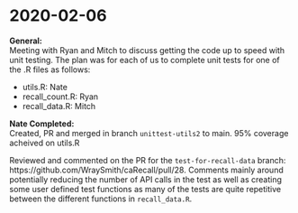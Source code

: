 # 2020-02-06 {#feb06}

**General:**  
Meeting with Ryan and Mitch to discuss getting the code up to speed with unit testing. The plan was for each of us to complete unit tests for one of the .R files as follows:

- utils.R: Nate
- recall_count.R: Ryan
- recall_data.R: Mitch


**Nate Completed:**  
Created, PR and merged in branch `unittest-utils2` to main. 95% coverage acheived on utils.R

Reviewed and commented on the PR for the `test-for-recall-data` branch: https://github.com/WraySmith/caRecall/pull/28. Comments mainly around potentially reducing the number of API calls in the test as well as creating some user defined test functions as many of the tests are quite repetitive between the different functions in `recall_data.R`.


